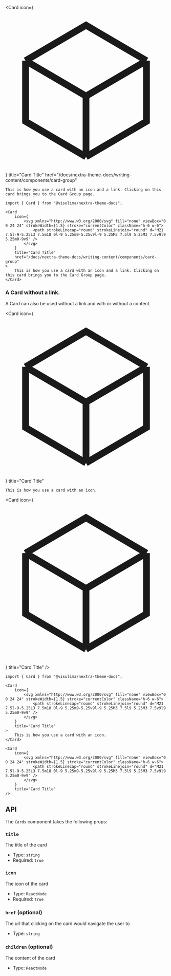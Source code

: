 
<Card
    icon={
        <svg xmlns="http://www.w3.org/2000/svg" fill="none" viewBox="0 0 24 24" strokeWidth={1.5} stroke="currentColor" className="h-6 w-6">
            <path strokeLinecap="round" strokeLinejoin="round" d="M21 7.5l-9-5.25L3 7.5m18 0l-9 5.25m9-5.25v9l-9 5.25M3 7.5l9 5.25M3 7.5v9l9 5.25m0-9v9" />
        </svg>
    }
    title="Card Title"
    href="/docs/nextra-theme-docs/writing-content/components/card-group"
>
    This is how you use a card with an icon and a link. Clicking on this card brings you to the Card Group page.
</Card>

```mdx
import { Card } from "@visulima/nextra-theme-docs";

<Card
    icon={
        <svg xmlns="http://www.w3.org/2000/svg" fill="none" viewBox="0 0 24 24" strokeWidth={1.5} stroke="currentColor" className="h-6 w-6">
            <path strokeLinecap="round" strokeLinejoin="round" d="M21 7.5l-9-5.25L3 7.5m18 0l-9 5.25m9-5.25v9l-9 5.25M3 7.5l9 5.25M3 7.5v9l9 5.25m0-9v9" />
        </svg>
    }
    title="Card Title"
    href="/docs/nextra-theme-docs/writing-content/components/card-group"
>
    This is how you use a card with an icon and a link. Clicking on this card brings you to the Card Group page.
</Card>
```

### A Card without a link.

A Card can also be used without a link and with or without a content.

<Card
    icon={
        <svg xmlns="http://www.w3.org/2000/svg" fill="none" viewBox="0 0 24 24" strokeWidth={1.5} stroke="currentColor" className="h-6 w-6">
            <path strokeLinecap="round" strokeLinejoin="round" d="M21 7.5l-9-5.25L3 7.5m18 0l-9 5.25m9-5.25v9l-9 5.25M3 7.5l9 5.25M3 7.5v9l9 5.25m0-9v9" />
        </svg>
    }
    title="Card Title"
>
    This is how you use a card with an icon.
</Card>

<Card
    icon={
        <svg xmlns="http://www.w3.org/2000/svg" fill="none" viewBox="0 0 24 24" strokeWidth={1.5} stroke="currentColor" className="h-6 w-6">
            <path strokeLinecap="round" strokeLinejoin="round" d="M21 7.5l-9-5.25L3 7.5m18 0l-9 5.25m9-5.25v9l-9 5.25M3 7.5l9 5.25M3 7.5v9l9 5.25m0-9v9" />
        </svg>
    }
    title="Card Title"
/>

```mdx
import { Card } from "@visulima/nextra-theme-docs";

<Card
    icon={
        <svg xmlns="http://www.w3.org/2000/svg" fill="none" viewBox="0 0 24 24" strokeWidth={1.5} stroke="currentColor" className="h-6 w-6">
            <path strokeLinecap="round" strokeLinejoin="round" d="M21 7.5l-9-5.25L3 7.5m18 0l-9 5.25m9-5.25v9l-9 5.25M3 7.5l9 5.25M3 7.5v9l9 5.25m0-9v9" />
        </svg>
    }
    title="Card Title"
>
    This is how you use a card with an icon.
</Card>

<Card
    icon={
        <svg xmlns="http://www.w3.org/2000/svg" fill="none" viewBox="0 0 24 24" strokeWidth={1.5} stroke="currentColor" className="h-6 w-6">
            <path strokeLinecap="round" strokeLinejoin="round" d="M21 7.5l-9-5.25L3 7.5m18 0l-9 5.25m9-5.25v9l-9 5.25M3 7.5l9 5.25M3 7.5v9l9 5.25m0-9v9" />
        </svg>
    }
    title="Card Title"
/>
```

## API

The `Cards` component takes the following props:

### `title`

The title of the card

-   Type: `string`
-   Required: `true`

### `icon`

The icon of the card

-   Type: `ReactNode`
-   Required: `true`

### `href` (optional)

The url that clicking on the card would navigate the user to

-   Type: `string`

### `children` (optional)

The content of the card

-   Type: `ReactNode`
